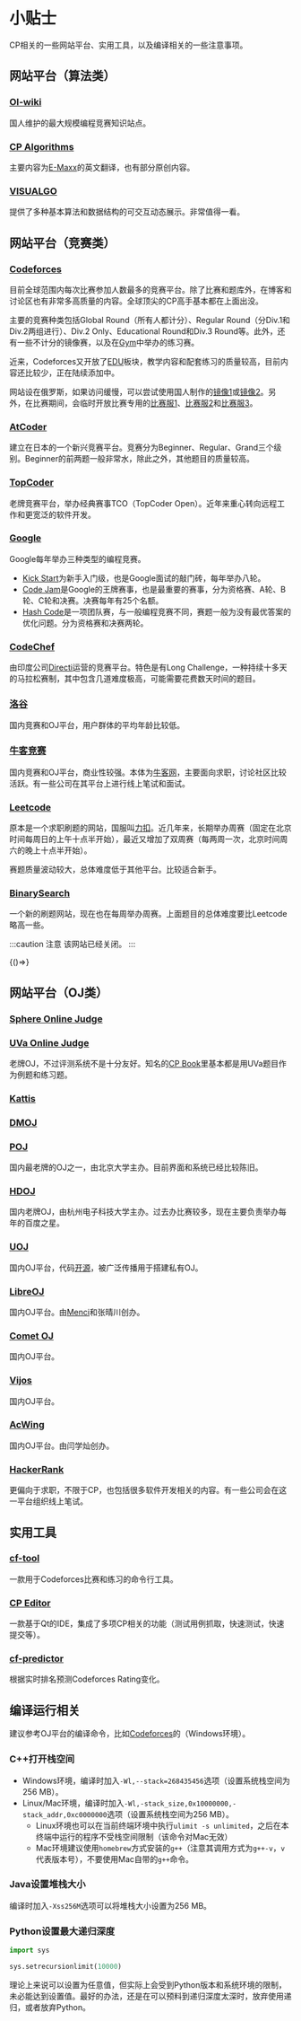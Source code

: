 # 小贴士

CP相关的一些网站平台、实用工具，以及编译相关的一些注意事项。

## 网站平台（算法类）

### [OI-wiki](https://oi-wiki.org/)

国人维护的最大规模编程竞赛知识站点。

### [CP Algorithms](https://cp-algorithms.com/)

主要内容为[E-Maxx](http://e-maxx.ru/algo/)的英文翻译，也有部分原创内容。

### [VISUALGO](https://visualgo.net/en)

提供了多种基本算法和数据结构的可交互动态展示。非常值得一看。

## 网站平台（竞赛类）

### [Codeforces](https://codeforces.com/)

目前全球范围内每次比赛参加人数最多的竞赛平台。除了比赛和题库外，在博客和讨论区也有非常多高质量的内容。全球顶尖的CP高手基本都在上面出没。

主要的竞赛种类包括Global Round（所有人都计分）、Regular Round（分Div.1和Div.2两组进行）、Div.2 Only、Educational Round和Div.3 Round等。此外，还有一些不计分的镜像赛，以及在[Gym](https://codeforces.com/gyms)中举办的练习赛。

近来，Codeforces又开放了[EDU](https://codeforces.com/edu/courses)板块，教学内容和配套练习的质量较高，目前内容还比较少，正在陆续添加中。

网站设在俄罗斯，如果访问缓慢，可以尝试使用国人制作的[镜像1](https://codeforces.ml)或[镜像2](https://codeforc.es)。另外，在比赛期间，会临时开放比赛专用的[比赛服1](httsp://m1.codeforces.com)、[比赛服2](httsp://m2.codeforces.com)和[比赛服3](httsp://m3.codeforces.com)。

### [AtCoder](https://atcoder.com)

建立在日本的一个新兴竞赛平台。竞赛分为Beginner、Regular、Grand三个级别。Beginner的前两题一般非常水，除此之外，其他题目的质量较高。

### [TopCoder](https://arena.topcoder.com/)

老牌竞赛平台，举办经典赛事TCO（TopCoder Open）。近年来重心转向远程工作和更宽泛的软件开发。

### [Google](https://codingcompetitions.withgoogle.com/)

Google每年举办三种类型的编程竞赛。

- [Kick Start](https://codingcompetitions.withgoogle.com/kickstart)为新手入门级，也是Google面试的敲门砖，每年举办八轮。
- [Code Jam](https://codingcompetitions.withgoogle.com/codejam)是Google的王牌赛事，也是最重要的赛事，分为资格赛、A轮、B轮、C轮和决赛。决赛每年有25个名额。
- [Hash Code](https://codingcompetitions.withgoogle.com/hashcode)是一项团队赛，与一般编程竞赛不同，赛题一般为没有最优答案的优化问题。分为资格赛和决赛两轮。

### [CodeChef](https://www.codechef.com/)

由印度公司[Directi](https://www.directi.com/)运营的竞赛平台。特色是有Long Challenge，一种持续十多天的马拉松赛制，其中包含几道难度极高，可能需要花费数天时间的题目。

### [洛谷](https://www.luogu.com.cn/)

国内竞赛和OJ平台，用户群体的平均年龄比较低。

### [牛客竞赛](https://ac.nowcoder.com/acm/home)

国内竞赛和OJ平台，商业性较强。本体为[牛客网](https://nowcoder.com)，主要面向求职，讨论社区比较活跃。有一些公司在其平台上进行线上笔试和面试。

### [Leetcode](https://leetcode.com)

原本是一个求职刷题的网站，国服叫[力扣](https://leetcode.cn)。近几年来，长期举办周赛（固定在北京时间每周日的上午十点半开始），最近又增加了双周赛（每两周一次，北京时间周六的晚上十点半开始）。

赛题质量波动较大，总体难度低于其他平台。比较适合新手。

### [BinarySearch](https://binarysearch.com/)

一个新的刷题网站，现在也在每周举办周赛。上面题目的总体难度要比Leetcode略高一些。

:::caution 注意
该网站已经关闭。
:::


<BrowserOnly>
  {()=><Adsense
      style={{display: "block", textAlign: "center"}}
      layout="in-article"
      format="fluid"
      client="ca-pub-2391425047778930"
      slot="9967998595" />}
</BrowserOnly>

## 网站平台（OJ类）

### [Sphere Online Judge](https://www.spoj.com/)

### [UVa Online Judge](https://onlinejudge.org/)

老牌OJ，不过评测系统不是十分友好。知名的[CP Book](https://cpbook.net/)里基本都是用UVa题目作为例题和练习题。

### [Kattis](https://open.kattis.com/)

### [DMOJ](https://dmoj.ca/)

### [POJ](http://poj.org/)

国内最老牌的OJ之一，由北京大学主办。目前界面和系统已经比较陈旧。

### [HDOJ](http://acm.hdu.edu.cn/)

国内老牌OJ，由杭州电子科技大学主办。过去办比赛较多，现在主要负责举办每年的百度之星。

### [UOJ](http://uoj.ac/)

国内OJ平台，代码[开源](https://github.com/UniversalOJ/UOJ-System)，被广泛传播用于搭建私有OJ。

### [LibreOJ](https://loj.ac/)

国内OJ平台。由[Menci](https://oi.men.ci/)和张晴川创办。

### [Comet OJ](https://www.cometoj.com/)

国内OJ平台。

### [Vijos](https://vijos.org/)

国内OJ平台。

### [AcWing](https://www.acwing.com/)

国内OJ平台。由闫学灿创办。

### [HackerRank](https://www.hackerrank.com/)

更偏向于求职，不限于CP，也包括很多软件开发相关的内容。有一些公司会在这一平台组织线上笔试。

## 实用工具

### [cf-tool](https://github.com/xalanq/cf-tool)

一款用于Codeforces比赛和练习的命令行工具。

### [CP Editor](https://cpeditor.org/)

一款基于Qt的IDE，集成了多项CP相关的功能（测试用例抓取，快速测试，快速提交等）。

### [cf-predictor](https://cf-predictor-frontend.herokuapp.com/)

根据实时排名预测Codeforces Rating变化。

## 编译运行相关

建议参考OJ平台的编译命令，比如[Codeforces](https://codeforces.com/blog/entry/79)的（Windows环境）。

### C++打开栈空间

- Windows环境，编译时加入`-Wl,--stack=268435456`选项（设置系统栈空间为256 MB）。
- Linux/Mac环境，编译时加入`-Wl,-stack_size,0x10000000,-stack_addr,0xc0000000`选项（设置系统栈空间为256 MB）。
  - Linux环境也可以在当前终端环境中执行`ulimit -s unlimited`，之后在本终端中运行的程序不受栈空间限制（该命令对Mac无效）
  - Mac环境建议使用`homebrew`方式安装的`g++`（注意其调用方式为`g++-v`，`v`代表版本号），不要使用Mac自带的`g++`命令。

### Java设置堆栈大小

编译时加入`-Xss256M`选项可以将堆栈大小设置为256 MB。

### Python设置最大递归深度

```python
import sys

sys.setrecursionlimit(10000)
```

理论上来说可以设置为任意值，但实际上会受到Python版本和系统环境的限制，未必能达到设置值。最好的办法，还是在可以预料到递归深度太深时，放弃使用递归，或者放弃Python。

